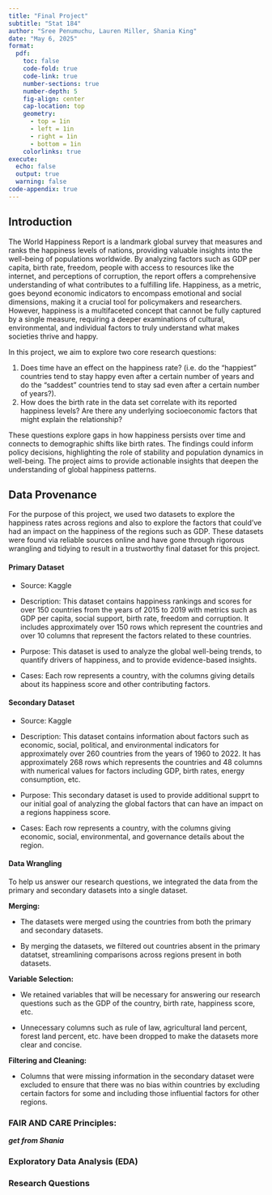 ```yaml
---
title: "Final Project"
subtitle: "Stat 184"
author: "Sree Penumuchu, Lauren Miller, Shania King"
date: "May 6, 2025"
format: 
  pdf:
    toc: false
    code-fold: true
    code-link: true
    number-sections: true
    number-depth: 5
    fig-align: center
    cap-location: top
    geometry: 
      - top = 1in
      - left = 1in
      - right = 1in
      - bottom = 1in
    colorlinks: true
execute: 
  echo: false
  output: true
  warning: false
code-appendix: true
---
```


## Introduction

The World Happiness Report is a landmark global survey that measures and ranks the happiness levels of nations, providing valuable insights into the well-being of populations worldwide. By analyzing factors such as GDP per capita, birth rate, freedom, people with access to resources like the internet, and perceptions of corruption, the report offers a comprehensive understanding of what contributes to a fulfilling life. Happiness, as a metric, goes beyond economic indicators to encompass emotional and social dimensions, making it a crucial tool for policymakers and researchers. However, happiness is a multifaceted concept that cannot be fully captured by a single measure, requiring a deeper examinations of cultural, environmental, and individual factors to truly understand what makes societies thrive and happy.

In this project, we aim to explore two core research questions:

1.  Does time have an effect on the happiness rate? (i.e. do the "happiest" countries tend to stay happy even after a certain number of years and do the "saddest" countries tend to stay sad even after a certain number of years?).
2.  How does the birth rate in the data set correlate with its reported happiness levels? Are there any underlying socioeconomic factors that might explain the relationship?

These questions explore gaps in how happiness persists over time and connects to demographic shifts like birth rates. The findings could inform policy decisions, highlighting the role of stability and population dynamics in well-being. The project aims to provide actionable insights that deepen the understanding of global happiness patterns.

## Data Provenance

For the purpose of this project, we used two datasets to explore the happiness rates across regions and also to explore the factors that could've had an impact on the happiness of the regions such as GDP. These datasets were found via reliable sources online and have gone through rigorous wrangling and tidying to result in a trustworthy final dataset for this project.

#### Primary Dataset

-   Source: Kaggle

-   Description: This dataset contains happiness rankings and scores for over 150 countries from the years of 2015 to 2019 with metrics such as GDP per capita, social support, birth rate, freedom and corruption. It includes approximately over 150 rows which represent the countries and over 10 columns that represent the factors related to these countries.

-   Purpose: This dataset is used to analyze the global well-being trends, to quantify drivers of happiness, and to provide evidence-based insights.

-   Cases: Each row represents a country, with the columns giving details about its happiness score and other contributing factors.

#### Secondary Dataset

-   Source: Kaggle

-   Description: This dataset contains information about factors such as economic, social, political, and environmental indicators for approximately over 260 countries from the years of 1960 to 2022. It has approximately 268 rows which represents the countries and 48 columns with numerical values for factors including GDP, birth rates, energy consumption, etc.

-   Purpose: This secondary dataset is used to provide additional supprt to our initial goal of analyzing the global factors that can have an impact on a regions happiness score.

-   Cases: Each row represents a country, with the columns giving economic, social, environmental, and governance details about the region.

#### Data Wrangling

To help us answer our research questions, we integrated the data from the primary and secondary datasets into a single dataset.

**Merging:**

-   The datasets were merged using the countries from both the primary and secondary datasets.

-   By merging the datasets, we filtered out countries absent in the primary datatset, streamlining comparisons across regions present in both datasets.

**Variable Selection:**

-   We retained variables that will be necessary for answering our research questions such as the GDP of the country, birth rate, happiness score, etc.

-   Unnecessary columns such as rule of law, agricultural land percent, forest land percent, etc. have been dropped to make the datasets more clear and concise.

**Filtering and Cleaning:**

-   Columns that were missing information in the secondary dataset were excluded to ensure that there was no bias within countries by excluding certain factors for some and including those influential factors for other regions.


### FAIR AND CARE Principles:

***get from Shania***

### Exploratory Data Analysis (EDA)

### Research Questions
